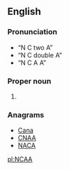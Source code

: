 ==English==

===Pronunciation===
* “N C two A”
* “N C double A”
* “N C A A”

===Proper noun===
{{en-proper noun}}

# {{context|sports|lang=en}} {{initialism of|{{w|National Collegiate Athletic Association}}|lang=en}}

===Anagrams===
* [[Cana#English|Cana]]
* [[CNAA#English|CNAA]]
* [[NACA#English|NACA]]

[[pl:NCAA]]